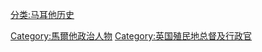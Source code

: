 [[分类:马耳他历史|分类:马耳他历史]]
[[Category:馬爾他政治人物|Category:馬爾他政治人物]]
[[Category:英国殖民地总督及行政官|Category:英国殖民地总督及行政官]]